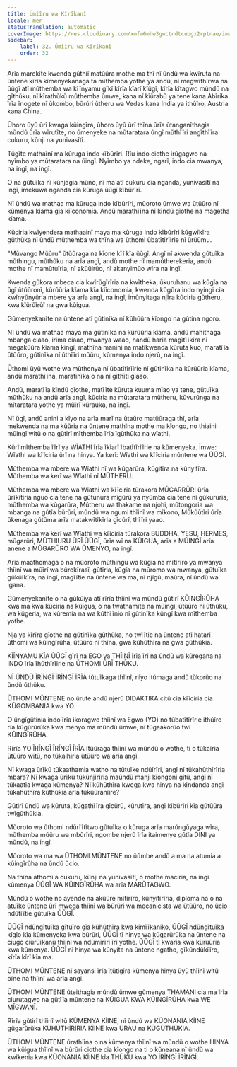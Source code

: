 ```yaml
---
title: Ûmîîru wa Kîrîkanî
locale: mer
statusTranslation: automatic
coverImage: https://res.cloudinary.com/xmfm6mhw3gwctndtcubgx2rptnae/image/upload/v1740337243/small_cover_educacion_fundamental_a051170f1c.webp
sidebar:
    label: 32. Ûmîîru wa Kîrîkanî
    order: 32
---
```

Arĩa marekĩte kwenda gũthiĩ matũũra mothe ma thĩ nĩ ũndũ wa kwĩruta na ũntene kĩrĩa kĩmenyekanaga ta mĩthemba yothe ya andũ, nĩ megwĩthĩrwa na ũũgĩ atĩ mũthemba wa kĩĩnyamu gĩkĩ kĩrĩa kĩarĩ kĩũgĩ, kĩrĩa kĩtagwo mũndũ na gĩthũku, nĩ kĩrathũkũ mũthemba ũmwe, kana nĩ kĩũrabũ ya tene kana Abĩrika ĩrĩa ĩnogete nĩ ũkombo, bũrũri ũtheru wa Vedas kana India ya ithũĩro, Austria kana China.

Ũhoro ũyũ ũrĩ kwaga kũingĩra, ũhoro ũyũ ũrĩ thĩna ũrĩa ũtanganĩthagia mũndũ ũrĩa wĩrutĩte, no ũmenyeke na mũtaratara ũngĩ mũthĩĩri angĩthĩĩra cukuru, kũnji na yunivasĩtĩ.

Tũgĩte mathaĩnĩ ma kũruga indo kĩbũrĩri. Rĩu indo ciothe irũgagwo na nyĩmbo ya mũtaratara na ũingĩ. Nyĩmbo ya ndeke, ngarĩ, indo cia mwanya, na ingĩ, na ingĩ.

O na gũtuĩka nĩ kũnjagia mũno, nĩ ma atĩ cukuru cia nganda, yunivasĩtĩ na ingĩ, imekuwa nganda cia kũruga ũũgĩ kĩbũrĩri.

Nĩ ũndũ wa mathaa ma kũruga indo kĩbũrĩri, mũoroto ũmwe wa ũtũũro nĩ kũmenya kĩama gĩa kiĩconomia. Andũ marathĩĩna nĩ kĩndũ gĩothe na magetha kĩama.

Kũciria kwĩyendera mathaainĩ maya ma kũruga indo kĩbũrĩri kũgwĩkĩra gũthũka nĩ ũndũ mũthemba wa thĩna wa ũthomi ũbatĩtĩrĩirie nĩ ũrũũmu.

"Mũvango Mũũru" ũtũũraga na kĩone kĩĩ kĩa ũũgĩ. Angĩ nĩ akwenda gũtuĩka mũthingu, mũthũku na arĩa angĩ, andũ mothe nĩ mamũtherekeria, andũ mothe nĩ mamũtuĩria, nĩ akũũirũo, nĩ akanyimũo wĩra na ingĩ.

Kwenda gũkora mbeca cia kwĩrũgĩrĩria na kwĩtheka, ũkuruhanu wa kũgĩa na ũgĩ ũtũũronĩ, kũrũũria kĩama kĩa kiĩconomia, kwenda kũgũra indo nyingi cia kwĩnyũnyũria mbere ya arĩa angĩ, na ingĩ, imũnyitaga njĩra kũciria gũtheru, kwa kĩũrũĩrũĩ na gwa kũigua.

Gũmenyekanĩte na ũntene atĩ gũtinĩka nĩ kũhũũra kĩongo na gũtina ngoro.

Nĩ ũndũ wa mathaa maya ma gũtinĩka na kũrũũria kĩama, andũ mahithaga mbanga ciaao, irima ciaao, mwanya waao, handũ harĩa magĩtĩĩkĩra nĩ megakũũra kĩama kingĩ, mathĩna manini na matikwenda kũruta kuo, maratĩĩa ũtũũro, gũtinĩka nĩ ũthĩĩri mũũru, kũmenya indo njerũ, na ingĩ.

Ũthomi ũyũ wothe wa mũthenya nĩ ũbatĩtĩrĩirie nĩ gũtinĩka na kũrũũria kĩama, andũ marathĩĩna, maratinĩka o na nĩ gĩthĩti gĩaao.

Andũ, maratĩĩa kĩndũ gĩothe, matĩĩte kũruta kuuma mĩao ya tene, gũtuĩka mũthũku na andũ arĩa angĩ, kũciria na mũtaratara mũtheru, kũvurũnga na mĩtaratara yothe ya mũĩrĩ kũrauka, na ingĩ.

Nĩ ũgĩ, andũ anini a kĩyo na arĩa marĩ na ũtaũro matũũraga thĩ, arĩa mekwenda na ma kũũria na ũntene mathĩna mothe ma kĩongo, no thiaini mũingĩ witũ o na gũtirĩ mĩthemba ĩrĩa ĩgũthũka na wĩathi.

Kũrĩ mĩthemba ĩĩrĩ ya WĨATHI ĩrĩa ĩkĩarĩ ĩbatĩtĩrĩĩrie na kũmenyeka. Ĩmwe: Wĩathi wa kĩĩciria ũrĩ na hinya. Ya kerĩ: Wĩathi wa kĩĩciria mũntene wa ŨŨGĨ.

Mũthemba wa mbere wa Wĩathi nĩ wa kũgarũra, kũgitĩra na kũnyitĩra. Mũthemba wa kerĩ wa Wĩathi nĩ MŨTHERU.

Mũthemba wa mbere wa Wĩathi wa kĩĩciria tũrakora MŨGARRŨRI ũrĩa ũrĩkĩtiria nguo cia tene na gũtunura mĩgũrũ ya nyũmba cia tene nĩ gũkururia, mũthemba wa kũgarũra, Mũtheru wa thakame na njohi, mũtongoria wa mbanga na gũtĩa bũrũri, mũndũ wa ngumi thĩinĩ wa mĩkono, Mũkũũtĩri ũrĩa ũkenaga gũtũma arĩa matakwĩtĩkĩria gĩcũrĩ, thĩĩri yaao.

Mũthemba wa kerĩ wa Wĩathi wa kĩĩciria tũrakora BUDDHA, YESU, HERMES, mũgarũri, MŨTHIURU ŨRĨ ŨŨGĨ, ũrĩa wĩ na KŨIGUA, arĩa a MŨINGĨ arĩa anene a MŨGARŨRO WA ŨMENYO, na ingĩ.

Arĩa maathomaga o na mũoroto mũthingu wa kũgĩa na mĩtĩrĩro ya mwanya thĩinĩ wa mũĩrĩ wa bũrokĩrasĩ, gũtĩria, kũgĩa na mũromo wa mwanya, gũtuĩka gũkũĩkĩra, na ingĩ, magĩĩtie na ũntene wa ma, nĩ njĩgũ, maũra, nĩ ũndũ wa igana.

Gũmenyekanĩte o na gũkũiya atĩ rĩrĩa thĩinĩ wa mũndũ gũtirĩ KŨINGĨRŨHA kwa ma kwa kũciria na kũigua, o na twathamĩte na mũingĩ, ũtũũro nĩ ũthũku, wa kũgeria, wa kũremia na wa kũthĩĩnio nĩ gũtinĩka kũngĩ kwa mĩthemba yothe.

Nja ya kĩrĩra gĩothe na gũtinĩka gũthũka, no twĩĩtie na ũntene atĩ hatarĩ ũthomi wa kũingĩrũha, ũtũũro nĩ thĩna, gwa kũhũthĩra na gwa gũthũkia.

KĨĨNYAMU KĨA ŨŨGĨ gĩrĩ na EGO ya THĨINĨ ĩrĩa ĩrĩ na ũndũ wa kũregana na INDO ĩrĩa ĩhũthĩrĩirie na ŨTHOMI ŨRĨ THŨKU.

NĨ ŨNDŨ ĨRĨNGĨ ĨRĨNGĨ ĨRĨA tũtuĩkaga thĩinĩ, nĩyo itũmaga andũ tũkorũo na ũndũ ũthũku.

ŨTHOMI MŨNTENE no ũrute andũ njerũ DIDAKTIKA citũ cia kĩĩciria cia KŨGOMBANIA kwa YO.

O ũngĩgũtinia indo ĩrĩa ikoragwo thĩinĩ wa Egwo (YO) no tũbatĩtĩrĩrie ithũĩro rĩa kũgũrũrũka kwa menyo ma mũndũ ũmwe, nĩ tũgaakorũo twĩ KŨINGĨRŨHA.

Rĩrĩa YO ĨRĨNGĨ ĨRĨNGĨ ĨRĨA ĩtũũraga thĩinĩ wa mũndũ o wothe, ti o tũkaĩria ũtũũro witũ, no tũkaihiria ũtũũro wa arĩa angĩ.

Nĩ kwaga ũrĩkũ tũkaathamia watho na tũtuĩke ndũĩrĩri, angĩ nĩ tũkahũthĩrĩria mbara? Nĩ kwaga ũrĩkũ tũkũnjĩrĩria maũndũ manji kĩongonĩ gitũ, angĩ nĩ tũkaatĩa kwaga kũmenya? Nĩ kũhũthĩra kwega kwa hinya na kĩndanda angĩ tũkahũthĩra kũthũkia arĩa tũkũũranĩire?

Gũtirĩ ũndũ wa kũruta, kũgathĩĩra gĩcũrũ, kũrutĩra, angĩ kĩbũrĩri kĩa gũtũũra twĩgũthũkia.

Mũoroto wa ũthomi ndũrĩĩtĩtwo gũtuĩka o kũruga arĩa marũngũyaga wĩra, mũthemba mũũru wa mbũrĩri, ngombe njerũ ĩrĩa itaimenye gũtĩa DINI ya mũndũ, na ingĩ.

Mũoroto wa ma wa ŨTHOMI MŨNTENE no ũũmbe andũ a ma na atumia a kũingĩrũha na ũndũ ũcio.

Na thĩna athomi a cukuru, kũnji na yunivasĩtĩ, o mothe maciria, na ingĩ kũmenya ŨŨGĨ WA KŨINGĨRŨHA wa arĩa MARŨTAGWO.

Mũndũ o wothe no ayende na akũũre mĩtĩrĩro, kũnyitĩrĩria, diploma na o na atuĩke ũntene ũrĩ mwega thĩinĩ wa bũrũri wa mecanicista wa ũtũũro, no ũcio ndũtĩĩtie gũtuĩka ŨŨGĨ.

ŨŨGĨ ndũngĩtuĩka gĩtuĩro gĩa kũhũthĩra kwa kimĩĩkaniko, ŨŨGĨ ndũngĩtuĩka kĩgĩo kĩa kũmenyeka kwa bũrũri, ŨŨGĨ tĩ hinya wa kũgarũrũka na ũntene na ciugo ciũrũĩkanũ thĩinĩ wa ndũmĩrĩri ĩrĩ yothe. ŨŨGĨ tĩ kwaria kwa kũrũũria kwa kũmenya. ŨŨGĨ nĩ hinya wa kũnyita na ũntene ngatho, gĩkũndũkĩĩro, kĩrĩa kĩrĩ kĩa ma.

ŨTHOMI MŨNTENE nĩ sayansi ĩrĩa ĩtũtigĩra kũmenya hinya ũyũ thĩinĩ witũ oĩne na thĩinĩ wa arĩa angĩ.

ŨTHOMI MŨNTENE ũteithagia mũndũ ũmwe gũmenya THAMANI cia ma ĩrĩa ciurutagwo na gũtĩĩa mũntene na KŨIGUA KWA KŨINGĨRŨHA kwa WE MĨGWANĨ.

Rĩrĩa gũtirĩ thĩinĩ witũ KŨMENYA KĨINE, nĩ ũndũ wa KŨONANIA KĨINE gũgarũrũka KŨHŨTHĨRĨRIA KĨINE kwa ŨRAU na KŨGŨTHŨKIA.

ŨTHOMI MŨNTENE ũrathiĩna o na kũmenya thĩinĩ wa mũndũ o wothe HINYA wa kũigua thĩinĩ wa bũrũri ciothe cia kĩongo na ti o kũneana nĩ ũndũ wa kwĩkenia kwa KŨONANIA KĨINE kĩa THŨKU kwa YO ĨRĨNGĨ ĨRĨNGĨ.

